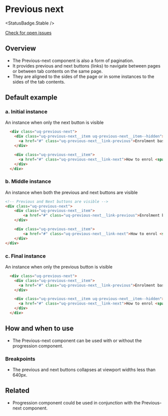 
# Previous next

<StatusBadge.Stable />

<a href="https://github.com/uq-its-ss/design-system/issues" class="uq-button uq-button--text" target="_blank">Check for open issues</a>



## Overview

- The Previous-next component is also a form of pagination. 
- It provides previous and next buttons (links) to navigate between pages or between tab contents on the same page. 
- They are aligned to the sides of the page or in some instances to the sides of the tab contents.



## Default example

### a. Initial instance

An instance when only the next button is visible

<Canvas withSource="none">
  <Story id="components-previous-next--previous-next-initial" />
</Canvas>

```html
  <div class="uq-previous-next">
    <div class="uq-previous-next__item uq-previous-next__item--hidden">
      <a href="#" class="uq-previous-next__link-previous">Enrolment basics <span class="uq-previous-next__description">Previous</span></a>
    </div>

    <div class="uq-previous-next__item">
      <a href="#" class="uq-previous-next__link-next">How to enrol <span class="uq-previous-next__description">Next</span></a>
    </div>
  </div>
```

### b. Middle instance

An instance when both the previous and next buttons are visible

<Canvas withSource="none">
  <Story id="components-previous-next--previous-next-middle" />
</Canvas>

```html
<!-- Previous and Next buttons are visible -->  
<div class="uq-previous-next">
    <div class="uq-previous-next__item">
        <a href="#" class="uq-previous-next__link-previous">Enrolment basics <span class="uq-previous-next__description">Previous</span></a>
    </div>

    <div class="uq-previous-next__item">
        <a href="#" class="uq-previous-next__link-next">How to enrol <span class="uq-previous-next__description">Next</span></a>
    </div>
</div>
```

### c. Final instance

An instance when only the previous button is visible

<Canvas withSource="none">
  <Story id="components-previous-next--previous-next-final" />
</Canvas>

```html
  <div class="uq-previous-next">
    <div class="uq-previous-next__item">
      <a href="#" class="uq-previous-next__link-previous">Enrolment basics <span class="uq-previous-next__description">Previous</span></a>
    </div>

    <div class="uq-previous-next__item uq-previous-next__item--hidden">
      <a href="#" class="uq-previous-next__link-next">How to enrol <span class="uq-previous-next__description">Next</span></a>
    </div>
  </div>
```



## How and when to use

- The Previous-next component can be used with or without the progression component.

### Breakpoints

- The previous and next buttons collapses at viewport widths less than 640px.



## Related

- Progression component could be used in conjunction with the Previous-next component.